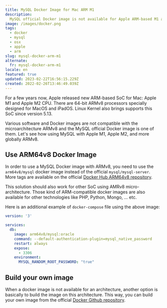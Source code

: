 ```yaml
---
title: MySQL Docker Image for Mac ARM M1
description:
  MySQL official Docker image is not available for Apple ARM-based M1 and M2 CPUs. But there is some options to use mysql image on Mac and more globally on ARMv8 microarchitecture.
image: /images/docker.png
tags:
  - docker
  - mysql
  - osx
  - apple
  - arm
slug: mysql-docker-arm-m1
alternate:
  fr: mysql-docker-arm-m1
locale: en
featured: true
updated: 2023-02-22T16:56:15.229Z
created: 2022-02-26T13:46:49.039Z
---
```


For a few years now, Apple released new ARM-based SoC for Mac: Apple M1 and Apple M2 CPU. There are 64-bit ARMv8 processors specially designed for MacOS and iPadOS. Linux Kernel also brings supports this SoC since version 5.13.

Various software and Docker images are not compatible with the microarchitecture ARMv8 and the MySQL official Docker image is one of them. Let's see how using MySQL with Apple M1, Apple M2, and more globally ARMv8.

## Use ARM64v8 Docker Image

In order to use a MySQL Docker image with ARMv8, you need to use the `arm64v8/mysql` docker image instead of the official `mysql/mysql-server`. More tags are available on the official [Docker Hub ARM64v8 repository](https://hub.docker.com/r/arm64v8/mysql/tags).

This solution should also work for other SoC using AMRv8 micro-architecture. Those kind of ARM-compatible docker images are also available for other technologies like PHP, Python, Mongo, ... etc.

Here is an additional example of `docker-compose` file using the above image:

```yaml:docker-compose.yml
version: '3'

services:
  db:
    image: arm64v8/mysql:oracle
    command: --default-authentication-plugin=mysql_native_password
    restart: always
    expose:
      - 3306
    environment:
      MYSQL_RANDOM_ROOT_PASSWORD: "true"
```

## Build your own image

When a docker image is not available for an architecture, another option is basically to build the image on this architecture. This way, you can build your own image from the official [Docker Github repository](https://github.com/docker-library/mysql/tree/master).
